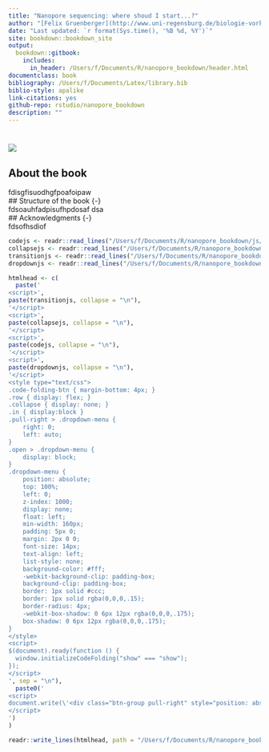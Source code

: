 ```yaml
--- 
title: "Nanopore sequencing: where shoud I start...?"
author: "[Felix Gruenberger](http://www.uni-regensburg.de/biologie-vorklinische-medizin/mikrobiologie/team/index.html)"
date: "Last updated: `r format(Sys.time(), '%B %d, %Y')`"
site: bookdown::bookdown_site
output: 
  bookdown::gitbook:
    includes: 
      in_header: /Users/f/Documents/R/nanopore_bookdown/header.html
documentclass: book
bibliography: /Users/f/Documents/Latex/library.bib
biblio-style: apalike
link-citations: yes
github-repo: rstudio/nanopore_bookdown
description: ""
---
```



#  {- #about}  


![](https://raw.githubusercontent.com/felixgrunberger/nanopore_bookdown/master/images/cover.png)



## About the book {-}  
fdisgfisuodhgfpoafoipaw  
## Structure of the book {-}  
fdsoauhfadpisufhpdosaf dsa  
## Acknowledgments {-}  
fdsofhsdiof


```r
codejs <- readr::read_lines("/Users/f/Documents/R/nanopore_bookdown/js/codefolding.js")
collapsejs <- readr::read_lines("/Users/f/Documents/R/nanopore_bookdown/js/collapse.js")
transitionjs <- readr::read_lines("/Users/f/Documents/R/nanopore_bookdown/js/transition.js")
dropdownjs <- readr::read_lines("/Users/f/Documents/R/nanopore_bookdown/js/dropdown.js")

htmlhead <- c(
  paste('
<script>',
paste(transitionjs, collapse = "\n"),
'</script>
<script>',
paste(collapsejs, collapse = "\n"),
'</script>
<script>',
paste(codejs, collapse = "\n"),
'</script>
<script>',
paste(dropdownjs, collapse = "\n"),
'</script>
<style type="text/css">
.code-folding-btn { margin-bottom: 4px; }
.row { display: flex; }
.collapse { display: none; }
.in { display:block }
.pull-right > .dropdown-menu {
    right: 0;
    left: auto;
}
.open > .dropdown-menu {
    display: block;
}
.dropdown-menu {
    position: absolute;
    top: 100%;
    left: 0;
    z-index: 1000;
    display: none;
    float: left;
    min-width: 160px;
    padding: 5px 0;
    margin: 2px 0 0;
    font-size: 14px;
    text-align: left;
    list-style: none;
    background-color: #fff;
    -webkit-background-clip: padding-box;
    background-clip: padding-box;
    border: 1px solid #ccc;
    border: 1px solid rgba(0,0,0,.15);
    border-radius: 4px;
    -webkit-box-shadow: 0 6px 12px rgba(0,0,0,.175);
    box-shadow: 0 6px 12px rgba(0,0,0,.175);
}
</style>
<script>
$(document).ready(function () {
  window.initializeCodeFolding("show" === "show");
});
</script>
', sep = "\n"),
  paste0('
<script>
document.write(\'<div class="btn-group pull-right" style="position: absolute; top: 20%; right: 2%; z-index: 200"><button type="button" class="btn btn-default btn-xs dropdown-toggle" data-toggle="dropdown" aria-haspopup="true" aria-expanded="true" data-_extension-text-contrast=""><span>Code</span> <span class="caret"></span></button><ul class="dropdown-menu" style="min-width: 50px;"><li><a id="rmd-show-all-code" href="#">Show All Code</a></li><li><a id="rmd-hide-all-code" href="#">Hide All Code</a></li></ul></div>\')
</script>
')
)

readr::write_lines(htmlhead, path = "/Users/f/Documents/R/nanopore_bookdown/header.html")
```



